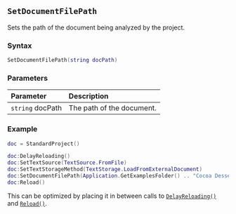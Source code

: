 ::: {.minipage data-latex="{\textwidth}"}
## `SetDocumentFilePath`

Sets the path of the document being analyzed by the project.

### Syntax {-}

``` .lua
SetDocumentFilePath(string docPath)
```

### Parameters {-}

**Parameter** | **Description**
| :-- | :-- |
| `string` docPath | The path of the document. |

### Example {-}

``` .lua
doc = StandardProject()

doc:DelayReloading()
doc:SetTextSource(TextSource.FromFile)
doc:SetTextStorageMethod(TextStorage.LoadFromExternalDocument)
doc:SetDocumentFilePath(Application.GetExamplesFolder() .. "Cocoa Desserts.rtf")
doc:Reload()
```

:::: {.tipsection data-latex=""}
This can be optimized by placing it in between calls to [`DelayReloading()`](#standard-delayreloading) and [`Reload()`](#standard-reload).
::::
:::
